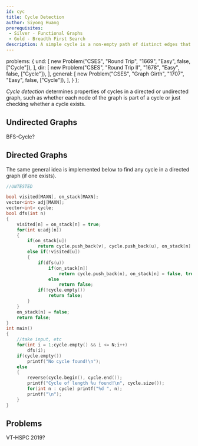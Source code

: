 ```yaml
---
id: cyc
title: Cycle Detection
author: Siyong Huang
prerequisites: 
 - Silver - Functional Graphs
 - Gold - Breadth First Search
description: A simple cycle is a non-empty path of distinct edges that start and end at the same vertex such that no vertex appears more than once. Describes how to detect cycles in both directed and undirected graphs.
---
```



  problems: {
    und: [
      new Problem("CSES", "Round Trip", "1669", "Easy", false, ["Cycle"]),
    ],
    dir: [
      new Problem("CSES", "Round Trip II", "1678", "Easy", false, ["Cycle"]),
    ],
    general: [
      new Problem("CSES", "Graph Girth", "1707", "Easy", false, ["Cycle"]),
    ],
  }
};


*Cycle detection* determines properties of cycles in a directed or undirected graph, such as whether each node of the graph is part of a cycle or just checking whether a cycle exists. 

## Undirected Graphs

<problems-list problems={metadata.problems.und} />

BFS-Cycle?

## Directed Graphs

<problems-list problems={metadata.problems.dir} />

The same general idea is implemented below to find any cycle in a directed graph (if one exists).

```cpp
//UNTESTED

bool visited[MAXN], on_stack[MAXN];
vector<int> adj[MAXN];
vector<int> cycle;
bool dfs(int n)
{
	visited[n] = on_stack[n] = true;
	for(int u:adj[n])
	{
		if(on_stack[u])
			return cycle.push_back(v), cycle.push_back(u), on_stack[n] = on_stack[u] = false, true;
		else if(!visited[u])
		{
			if(dfs(u))
				if(on_stack[n])
					return cycle.push_back(n), on_stack[n] = false, true;
				else
					return false;
			if(!cycle.empty())
				return false;
		}
	}
	on_stack[n] = false;
	return false;
}
int main()
{
	//take input, etc
	for(int i = 1;cycle.empty() && i <= N;i++)
		dfs(i);
	if(cycle.empty())
		printf("No cycle found!\n");
	else
	{
		reverse(cycle.begin(), cycle.end());
		printf("Cycle of length %u found!\n", cycle.size());
		for(int n : cycle) printf("%d ", n);
		printf("\n");
	}
}
```

## Problems

<problems-list problems={metadata.problems.general} />

VT-HSPC 2019?